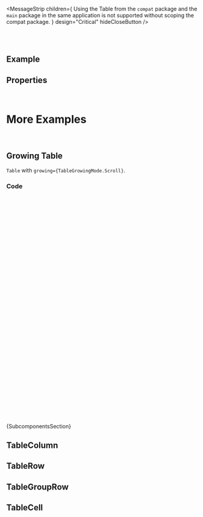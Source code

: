 
<Meta of={ComponentStories} />

<DocsHeader />

<MessageStrip
  children={
    <Text>
      Using the Table from the <code>compat</code> package and the <code>main</code> package in the same application is
      not supported without scoping the compat package.
    </Text>
  }
  design="Critical"
  hideCloseButton
/>

<br />
<br />

## Example

<Canvas of={ComponentStories.Default} />

## Properties

<ControlsWithNote of={ComponentStories.Default} />

<br />

# More Examples

<br />

## Growing Table

`Table` with `growing={TableGrowingMode.Scroll}`.

<Canvas of={ComponentStories.GrowingTable} />

### Code

```jsx
const createRows = (indexOffset) => {
  return new Array(25).fill('').map((_, index) => (
    <TableRow key={`${index + indexOffset} - row`}>
      <TableCell>
        <Label>{index + indexOffset}</Label>
      </TableCell>
      <TableCell>
        <Label>Placeholder</Label>
      </TableCell>
    </TableRow>
  ));
};

const GrowingTable = () => {
  const [rows, setRows] = useState(createRows(1));
  const onLoadMore = () => {
    setRows((prev) => [...prev, ...createRows(prev.length + 1)]);
  };
  return (
    <div style={{ height: '250px', overflow: 'auto' }}>
      <Table
        onLoadMore={onLoadMore}
        growing={TableGrowingMode.Scroll}
        columns={
          <>
            <TableColumn>
              <Label>Column 1</Label>
            </TableColumn>
            <TableColumn>
              <Label>Column 2</Label>
            </TableColumn>
          </>
        }
      >
        {rows}
      </Table>
    </div>
  );
};
```

<Markdown>{SubcomponentsSection}</Markdown>

## TableColumn

<Description of={TableColumn} />
<ArgTypes of={TableColumn} />

## TableRow

<Description of={TableRow} />
<ArgTypes of={TableRow} />

## TableGroupRow

<Description of={TableGroupRow} />
<ArgTypes of={TableGroupRow} />

## TableCell

<Description of={TableCell} />
<ArgTypes of={TableCell} />

<Footer />
